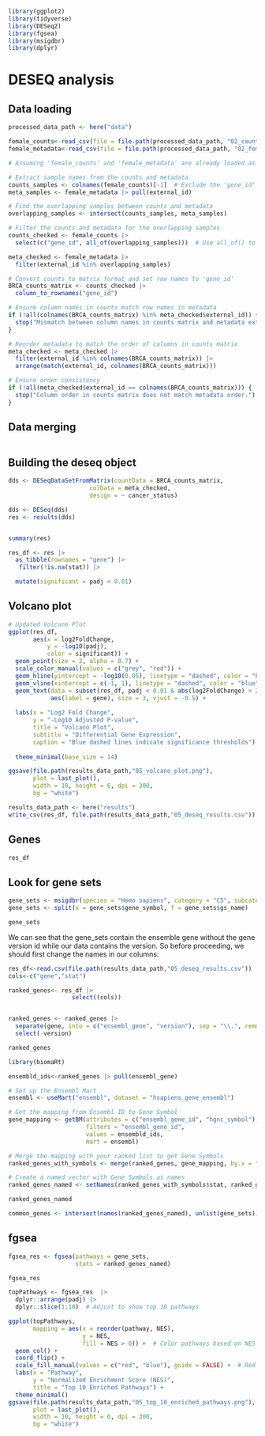 ```r
library(ggplot2)
library(tidyverse)
library(DESeq2)
library(fgsea)
library(msigdbr)
library(dplyr)

```

# DESEQ analysis

## Data loading

```r
processed_data_path <- here("data")

female_counts<-read_csv(file = file.path(processed_data_path, "02_counts_filtered_female.csv"))
female_metadata<-read_csv(file = file.path(processed_data_path, "02_female_metadata.csv"))

```

```r
# Assuming 'female_counts' and 'female_metadata' are already loaded as data frames

# Extract sample names from the counts and metadata
counts_samples <- colnames(female_counts)[-1]  # Exclude the 'gene_id' column
meta_samples <- female_metadata |> pull(external_id)

# Find the overlapping samples between counts and metadata
overlapping_samples <- intersect(counts_samples, meta_samples)

# Filter the counts and metadata for the overlapping samples
counts_checked <- female_counts |> 
  select(c("gene_id", all_of(overlapping_samples)))  # Use all_of() to avoid warnings

meta_checked <- female_metadata |>
  filter(external_id %in% overlapping_samples)

# Convert counts to matrix format and set row names to 'gene_id'
BRCA_counts_matrix <- counts_checked |> 
  column_to_rownames("gene_id")

# Ensure column names in counts match row names in metadata
if (!all(colnames(BRCA_counts_matrix) %in% meta_checked$external_id)) {
  stop("Mismatch between column names in counts matrix and metadata external IDs.")
}

# Reorder metadata to match the order of columns in counts matrix
meta_checked <- meta_checked |>
  filter(external_id %in% colnames(BRCA_counts_matrix)) |>
  arrange(match(external_id, colnames(BRCA_counts_matrix)))

# Ensure order consistency
if (!all(meta_checked$external_id == colnames(BRCA_counts_matrix))) {
  stop("Column order in counts matrix does not match metadata order.")
}


```

## Data merging

```r






```

## Building the deseq object

```r


dds <- DESeqDataSetFromMatrix(countData = BRCA_counts_matrix,
                       colData = meta_checked,
                       design = ~ cancer_status)

dds <- DESeq(dds)
res <- results(dds)



```

```r
summary(res)

```

```r
res_df <- res |>
  as_tibble(rownames = "gene") |>  
   filter(!is.na(stat)) |> 

  mutate(significant = padj < 0.01) 
```

## Volcano plot

```r
# Updated Volcano Plot
ggplot(res_df, 
       aes(x = log2FoldChange, 
           y = -log10(padj), 
           color = significant)) +
  geom_point(size = 2, alpha = 0.7) + 
  scale_color_manual(values = c("grey", "red")) +
  geom_hline(yintercept = -log10(0.05), linetype = "dashed", color = "blue") +
  geom_vline(xintercept = c(-1, 1), linetype = "dashed", color = "blue") +
  geom_text(data = subset(res_df, padj < 0.01 & abs(log2FoldChange) > 2), 
            aes(label = gene), size = 3, vjust = -0.5) +
  
  labs(x = "Log2 Fold Change", 
       y = "-Log10 Adjusted P-value", 
       title = "Volcano Plot",
       subtitle = "Differential Gene Expression",
       caption = "Blue dashed lines indicate significance thresholds") + 
  
  theme_minimal(base_size = 14) 

ggsave(file.path(results_data_path,"05_volcano_plot.png"), 
       plot = last_plot(), 
       width = 10, height = 6, dpi = 300,
       bg = "white")
```

```r

results_data_path <- here("results")
write_csv(res_df, file.path(results_data_path,"05_deseq_results.csv"))

```

## Genes

```r
res_df
```


## Look for gene sets

```r
gene_sets <- msigdbr(species = "Homo sapiens", category = "C5", subcategory = "BP")
gene_sets <- split(x = gene_sets$gene_symbol, f = gene_sets$gs_name)
```

```r
gene_sets
```
We can see that the gene_sets contain the ensemble gene without the gene version id while our data contains the version. So before proceeding, we should first change the names in our columns:

```r

res_df<-read.csv(file.path(results_data_path,"05_deseq_results.csv"))
cols<-c("gene","stat")

ranked_genes<- res_df |> 
                  select((cols))


ranked_genes <- ranked_genes |> 
  separate(gene, into = c("ensembl_gene", "version"), sep = "\\.", remove = TRUE) |> 
  select(-version)

ranked_genes

```

```r
library(biomaRt)

ensembld_ids<-ranked_genes |> pull(ensembl_gene)

# Set up the Ensembl Mart
ensembl <- useMart("ensembl", dataset = "hsapiens_gene_ensembl")

# Get the mapping from Ensembl ID to Gene Symbol
gene_mapping <- getBM(attributes = c("ensembl_gene_id", "hgnc_symbol"), 
                      filters = "ensembl_gene_id", 
                      values = ensembld_ids, 
                      mart = ensembl)

# Merge the mapping with your ranked list to get Gene Symbols
ranked_genes_with_symbols <- merge(ranked_genes, gene_mapping, by.x = "ensembl_gene", by.y = "ensembl_gene_id")

# Create a named vector with Gene Symbols as names
ranked_genes_named <- setNames(ranked_genes_with_symbols$stat, ranked_genes_with_symbols$hgnc_symbol)

```

```r
ranked_genes_named
```

```r
common_genes <- intersect(names(ranked_genes_named), unlist(gene_sets))

```


## fgsea

```r
fgsea_res <- fgsea(pathways = gene_sets,
                   stats = ranked_genes_named)

```
```r
fgsea_res
```

```r
topPathways <- fgsea_res  |> 
  dplyr::arrange(padj) |> 
  dplyr::slice(1:10)  # Adjust to show top 10 pathways

ggplot(topPathways, 
       mapping = aes(x = reorder(pathway, NES), 
                     y = NES, 
                     fill = NES > 0)) +  # Color pathways based on NES direction
  geom_col() +
  coord_flip() +
  scale_fill_manual(values = c("red", "blue"), guide = FALSE) +  # Red for up, blue for down
  labs(x = "Pathway", 
       y = "Normalized Enrichment Score (NES)", 
       title = "Top 10 Enriched Pathways") +
  theme_minimal()
ggsave(file.path(results_data_path,"05_top_10_enriched_pathways.png"), 
       plot = last_plot(), 
       width = 10, height = 6, dpi = 300,
       bg = "white")
```


